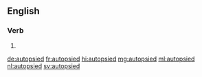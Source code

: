 ==English==

===Verb===
{{head|en|verb form}}

# {{en-past of|autopsy}}

[[de:autopsied]]
[[fr:autopsied]]
[[hi:autopsied]]
[[mg:autopsied]]
[[ml:autopsied]]
[[nl:autopsied]]
[[sv:autopsied]]